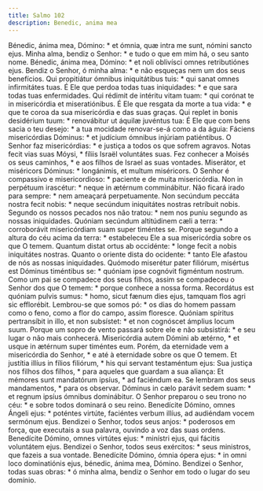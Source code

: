 ```yaml
---
title: Salmo 102
description: Benedic, anima mea
---
```


<div class="side-by-side not-content">
  <span class="text-justify">
    Bénedic, ánima mea, Dómino: * et ómnia, quæ intra me sunt, nómini sancto
    ejus.
  </span>
  <span class="text-justify">
    Minha alma, bendiz o Senhor: * e tudo o que em mim há, o seu santo nome.
  </span>
  <span class="text-justify">
    Bénedic, ánima mea, Dómino: * et noli oblivísci omnes retributiónes ejus.
  </span>
  <span class="text-justify">
    Bendiz o Senhor, ó minha alma: * e não esqueças nem um dos seus benefícios.
  </span>
  <span class="text-justify">
    Qui propitiátur ómnibus iniquitátibus tuis: * qui sanat omnes infirmitátes
    tuas.
  </span>
  <span class="text-justify">
    É Ele que perdoa todas tuas iniquidades: * e que sara todas tuas
    enfermidades.
  </span>
  <span class="text-justify">
    Qui rédimit de intéritu vitam tuam: * qui corónat te in misericórdia et
    miseratiónibus.
  </span>
  <span class="text-justify">
    É Ele que resgata da morte a tua vida: * e que te coroa da sua misericórdia
    e das suas graças.
  </span>
  <span class="text-justify">
    Qui replet in bonis desidérium tuum: * renovábitur ut áquilæ juvéntus tua:
  </span>
  <span class="text-justify">
    É Ele que com bens sacia o teu desejo: * a tua mocidade renovar-se-á como a
    da águia:
  </span>
  <span class="text-justify">
    Fáciens misericórdias Dóminus: * et judícium ómnibus injúriam patiéntibus.
  </span>
  <span class="text-justify">
    O Senhor faz misericórdias: * e justiça a todos os que sofrem agravos.
  </span>
  <span class="text-justify">
    Notas fecit vias suas Móysi, * fíliis Israël voluntátes suas.
  </span>
  <span class="text-justify">
    Fez conhecer a Moisés os seus caminhos, * e aos filhos de Israel as suas
    vontades.
  </span>
  <span class="text-justify">
    Miserátor, et miséricors Dóminus: * longánimis, et multum miséricors.
  </span>
  <span class="text-justify">
    O Senhor é compassivo e misericordioso: * paciente e de muita misericórdia.
  </span>
  <span class="text-justify">
    Non in perpétuum irascétur: * neque in ætérnum comminábitur.
  </span>
  <span class="text-justify">
    Não ficará irado para sempre: * nem ameaçará perpetuamente.
  </span>
  <span class="text-justify">
    Non secúndum peccáta nostra fecit nobis: * neque secúndum iniquitátes
    nostras retríbuit nobis.
  </span>
  <span class="text-justify">
    Segundo os nossos pecados nos não tratou: * nem nos puniu segundo as nossas
    iniquidades.
  </span>
  <span class="text-justify">
    Quóniam secúndum altitúdinem cæli a terra: * corroborávit misericórdiam suam
    super timéntes se.
  </span>
  <span class="text-justify">
    Porque segundo a altura do céu acima da terra: * estabeleceu Ele a sua
    misericórdia sobre os que O temem.
  </span>
  <span class="text-justify">
    Quantum distat ortus ab occidénte: * longe fecit a nobis iniquitátes
    nostras.
  </span>
  <span class="text-justify">
    Quanto o oriente dista do ocidente: * tanto Ele afastou de nós as nossas
    iniquidades.
  </span>
  <span class="text-justify">
    Quómodo miserétur pater filiórum, misértus est Dóminus timéntibus se: *
    quóniam ipse cognóvit figméntum nostrum.
  </span>
  <span class="text-justify">
    Como um pai se compadece dos seus filhos, assim se compadeceu o Senhor dos
    que O temem: * porque conhece a nossa forma.
  </span>
  <span class="text-justify">
    Recordátus est quóniam pulvis sumus: * homo, sicut fænum dies ejus, tamquam
    flos agri sic efflorébit.
  </span>
  <span class="text-justify">
    Lembrou-se que somos pó: * os dias do homem passam como o feno, como a flor
    do campo, assim floresce.
  </span>
  <span class="text-justify">
    Quóniam spíritus pertransíbit in illo, et non subsístet: * et non cognóscet
    ámplius locum suum.
  </span>
  <span class="text-justify">
    Porque um sopro de vento passará sobre ele e não subsistirá: * e seu lugar o
    não mais conhecerá.
  </span>
  <span class="text-justify">
    Misericórdia autem Dómini ab ætérno, * et usque in ætérnum super timéntes
    eum.
  </span>
  <span class="text-justify">
    Porém, da eternidade vem a misericórdia do Senhor, * e até à eternidade
    sobre os que O temem.
  </span>
  <span class="text-justify">
    Et justítia illíus in fílios filiórum, * his qui servant testaméntum ejus:
  </span>
  <span class="text-justify">
    Sua justiça nos filhos dos filhos, * para aqueles que guardam a sua aliança:
  </span>
  <span class="text-justify">
    Et mémores sunt mandatórum ipsíus, * ad faciéndum ea.
  </span>
  <span class="text-justify">
    Se lembram dos seus mandamentos, * para os observar.
  </span>
  <span class="text-justify">
    Dóminus in cælo parávit sedem suam: * et regnum ipsíus ómnibus dominábitur.
  </span>
  <span class="text-justify">
    O Senhor preparou o seu trono no céu: * e sobre todos dominará o seu reino.
  </span>
  <span class="text-justify">
    Benedícite Dómino, omnes Ángeli ejus: * poténtes virtúte, faciéntes verbum
    illíus, ad audiéndam vocem sermónum ejus.
  </span>
  <span class="text-justify">
    Bendizei o Senhor, todos seus anjos: * poderosos em força, que executais a
    sua palavra, ouvindo a voz das suas ordens.
  </span>
  <span class="text-justify">
    Benedícite Dómino, omnes virtútes ejus: * minístri ejus, qui fácitis
    voluntátem ejus.
  </span>
  <span class="text-justify">
    Bendizei o Senhor, todos seus exércitos: * seus ministros, que fazeis a sua
    vontade.
  </span>
  <span class="text-justify">
    Benedícite Dómino, ómnia ópera ejus: * in omni loco dominatiónis ejus,
    bénedic, ánima mea, Dómino.
  </span>
  <span class="text-justify">
    Bendizei o Senhor, todas suas obras: * ó minha alma, bendiz o Senhor em todo
    o lugar do seu domínio.
  </span>
</div>
